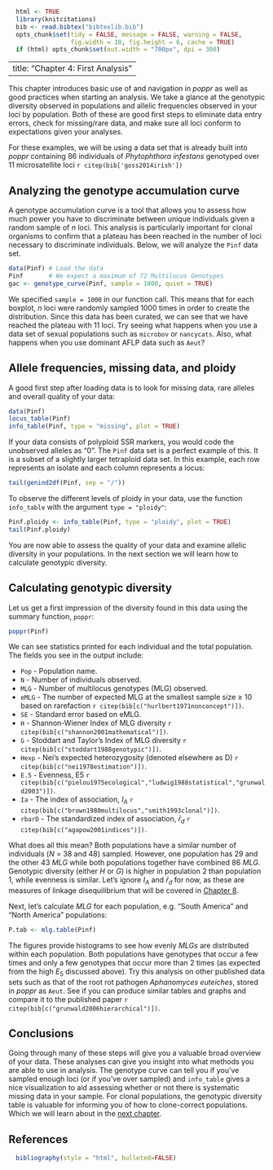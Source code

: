 ```r
  html <- TRUE
  library(knitcitations)
  bib <- read.bibtex("bibtexlib.bib")
  opts_chunk$set(tidy = FALSE, message = FALSE, warning = FALSE, 
                 fig.width = 10, fig.height = 6, cache = TRUE)
  if (html) opts_chunk$set(out.width = "700px", dpi = 300)
```
---
title: "Chapter 4:  First Analysis"
---

This chapter introduces basic use of and navigation in *poppr* as well as good practices when starting an analysis. We take a glance at the genotypic diversity observed in populations and allelic frequencies observed in your loci by population. Both of these are good first steps to eliminate data entry errors, check for missing/rare data, and make sure all loci conform to expectations given your analyses. 

For these examples, we will be using a data set that is already built into *poppr* containing 86 individuals of *Phytophthora infestans* genotyped over 11 microsatellite loci `r citep(bib['goss2014irish'])`


Analyzing the genotype accumulation curve
-----

A genotype accumulation curve is a tool that allows you to assess how much power you have to discriminate between unique individuals given a random sample of $n$ loci. This analysis is particularly important for clonal organisms to confirm that a plateau has been reached in the number of loci necessary to discriminate individuals. Below, we will analyze the `Pinf` data set. 

```r
data(Pinf) # Load the data
Pinf       # We expect a maximum of 72 Multilocus Genotypes
gac <- genotype_curve(Pinf, sample = 1000, quiet = TRUE)
```

We specified `sample = 1000` in our function call. This means that for each boxplot, $n$ loci were randomly sampled 1000 times in order to create the distribution. Since this data has been curated, we can see that we have reached the plateau with 11 loci. Try seeing what happens when you use a data set of sexual populations such as `microbov` or `nancycats`. Also, what happens when you use dominant AFLP data such as `Aeut`? 

Allele frequencies, missing data, and ploidy
-----

A good first step after loading data is to look for missing data, rare alleles and overall quality of your data:

```r
data(Pinf)
locus_table(Pinf)
info_table(Pinf, type = "missing", plot = TRUE)
```

If your data consists of polyploid SSR markers, you would code the unobserved alleles as
"0". The `Pinf` data set is a perfect example of this. It is a subset of a slightly larger tetraploid data set. In this example, each row represents an isolate and each column represents a locus:

```r
tail(genind2df(Pinf, sep = "/"))
```

To observe the different levels of ploidy in your data, use the function
`info_table` with the argument `type = "ploidy"`:

```r
Pinf.ploidy <- info_table(Pinf, type = "ploidy", plot = TRUE)
tail(Pinf.ploidy)
```

You are now able to assess the quality of your data and examine allelic diversity in your populations. In the next section we will learn how to calculate genotypic diversity.

Calculating genotypic diversity
-----

Let us get a first impression of the diversity found in this data using the
summary function, `poppr`:

```r
poppr(Pinf)
```

We can see statistics printed for each individual and the total population. The fields you see in the output include:

- `Pop`  -  Population name.
- `N` -  Number of individuals observed.
- `MLG` - Number of multilocus genotypes (MLG) observed.
- `eMLG` - The number of expected MLG at the smallest sample size ≥ 10 based on rarefaction `r citep(bib[c("hurlbert1971nonconcept")])`.
- `SE` - Standard error based on eMLG.
- `H` - Shannon-Wiener Index of MLG diversity `r citep(bib[c("shannon2001mathematical")])`.
- `G` - Stoddart and Taylor’s Index of MLG diversity  `r citep(bib[c("stoddart1988genotypic")])`.
- `Hexp` - Nei’s expected heterozygosity (denoted elsewhere as D)  `r citep(bib[c("nei1978estimation")])`.
- `E.5` - Evenness, E5 `r citep(bib[c("pielou1975ecological","ludwig1988statistical","grunwald2003")])`.
- `Ia` - The index of association, $I_A$ `r citep(bib[c("brown1980multilocus","smith1993clonal")])`.
- `rbarD` - The standardized index of association, $\bar{r}_d$ `r citep(bib[c("agapow2001indices")])`.

What does all this mean? Both populations have a similar number of individuals ($N$ = 38 and 48) sampled. However, one population has 29 and the other 43 $MLG$ while both populations together have combined 86 $MLG$. Genotypic diversity (either $H$ or $G$) is higher in population 2 than population 1, while evenness is similar. Let's ignore $I_A$ and $\bar{r}_d$ for now, as these are measures of linkage disequilibrium that will be covered in [Chapter 8](C8_Linkage_disequilibrium.html). 

Next, let's calculate $MLG$ for each population, e.g. "South America" and "North America" populations:

```r
P.tab <- mlg.table(Pinf)
```

The figures provide histograms to see how evenly $MLGs$ are distributed within each population. Both populations have genotypes that occur a few times and only a few genotypes that occur more than 2 times (as expected from the high $E_5$ discussed above). Try this analysis on other published data sets such as that of the root rot pathogen *Aphanomyces euteiches*, stored in *poppr* as `Aeut`. See if you can produce similar tables and graphs and compare it to the published paper `r citep(bib[c("grunwald2006hierarchical")])`.


Conclusions
----

Going through many of these steps will give you a valuable broad overview of your data. These analyses can give you insight into what methods you are able to use in analysis. The genotype curve can tell you if you've sampled enough loci (or if you've over sampled) and `info_table` gives a nice visualization to aid assessing whether or not there is systematic missing data in your sample. For clonal populations, the genotypic diversity table is valuable for informing you of how to clone-correct populations. Which we will learn about in the [next chapter](C5_Population_Hierarchies). 

References
----------
```r
  bibliography(style = "html", bulleted=FALSE)
```
